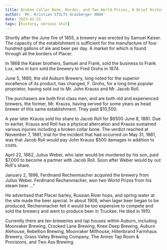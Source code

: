 ```yaml
---
title: Broken Collar Bone, Murder, and Two World Prizes, A Brief History of Auburn Brewery
author: 'Mr. Kristian STILTS Grasberger XNGH'
date: 2025-02-21
tags: [history, serious shit]
---
```


Shortly after the June fire of 1855, a brewery was erected by Samuel Kaiser. The capacity of the establishment is sufficient for the manufacture of four hundred gallons of ale and beer per day. A market for which is found through all the borders of Placer.

In 1868 the Kaiser brothers, Samuel and Frank, sold the business to Frank Lux, who in turn sold the brewery to Fred Grohs in 1874.

June 5, 1880, the old Auburn Brewery, long noted for the superior excellence of its product, has changed, F. Grohs, for a long time popular proprietor, having sold out to Mr. John Krauss and Mr. Jacob Roll.

The purchasers are both first class men, and are both old and experienced brewers, the former, Mr. Krauss, having served for some years as head brewer of this same establishment. They paid $10,500.

A year later Krauss sold his share to Jacob Roll for $6500 June 8, 1881. Due to earlier, Krauss and Roll has a physical altercation and Krauss sustained various injuries including a broken collar bone. The verdict reached at November 7, 1881, trial for the incident that had occurred on May 31, 1881, was that Jacob Roll would pay John Krauss $500 damages in addition to costs.

April 22, 1882, Julius Weber, who later would be murdered by his son, paid $7,000 to become a partner with Jacob Roll. Soon after Weber would by out Roll's share.

January 2, 1896, Ferdinand Rechenmacher acquired the brewery from Julius Weber. Ferdinand Rechenmacher, won two World Prizes from his steam beer ..."

He advertised that Placer barley, Russian River hops, and spring water at the site made the beer special. In about 1908, when lager beer began to be produced, Rechenmacher felt it would be too expensive to compete and sold the brewery and went to produce beer in Truckee. He died in 1910.

Currently there are ten breweries and tap houses within Auburn, including Moonraker Brewing, Crooked Lane Brewing, Knee Deep Brewing, Auburn Alehouse, Rebellion Brewing, Moonraker Millhouse, Hillenbrand Farmhaus Brewery, Grass Valley Brewing Company, The Annex Tap Room & Provisions, and Two Ass Brewing.

<WSTB/>

